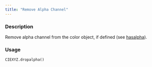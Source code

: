 ```yaml
---
title: "Remove Alpha Channel"
---
```


### Description

Remove alpha channel from the color object, if defined
(see [hasalpha](colorspace.colorlib.CIEXYZ.hasalpha.qmd)).

### Usage

<pre><code class='language-python'>CIEXYZ.dropalpha()</code></pre>

